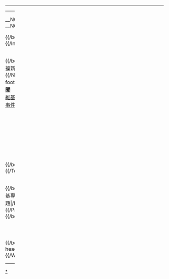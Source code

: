 {{browsebar}}
----
{{Sports portal browsebar}}
{| width="100%" cellpadding="5" cellspacing="10" style="background:#E5ECFF; border-style:solid; border-width:1px; border-color:black;"
| width="55%" valign="top" style="padding: 0; margin:0;" | 
<!-- This portal was created using subst:box portal skeleton  -->
__NOTOC__ __NOEDITSECTION__
<div style="clear:both; width:100%">

{{/box-header|<big>{{PAGENAME}}</big>|{{FULLPAGENAME}}/Intro|}}
{{{{FULLPAGENAME}}/Intro}}
{{/box-footer|}}

<div style="text-align:center; margin:0.25em auto 0.75em">{{purge|'''Show new selections'''}}</div>

<div style="float:left; width:55%;"> <!-- This width add to the the margin below to equal 99%-->

{{Random portal component|max=1|header=精選條目| subpage=Selected article}}

{{Random portal component|max=5|header=Selected biography| subpage=Selected biography}}

{{/box-header|體操新聞|{{FULLPAGENAME}}/News|}}
{{{{FULLPAGENAME}}/News}}
{{/box-footer|'''[[Portal:新聞動態/體育|更多體育新聞]]''' <!-- • [[{{FULLPAGENAME}}/Current_events|More current events...]] --><br/> [[wikinews:en|維基新聞]]上的[[wikinews:{{FULLPAGENAME}}|近期事件]]}}
</div>

<div style="width:44%; float:right;">

{{Random portal component with nominate|max=2|header=Selected picture|footer=More pictures...| subpage=Selected picture}}

{{/box-header|你知道嗎|{{FULLPAGENAME}}/Did you know|}}
{{{{FULLPAGENAME}}/Did you know}}
{{/box-footer|<!-- [[{{FULLPAGENAME}}/Did_you_know/archive|Archive]] – -->[[Help:创建新条目|创建新条目]]}}

{{/box-header|分類|{{FULLPAGENAME}}/Categories|}}
{{/Categories}}
{{/box-footer|}}

</div>

<div style="clear:both; width:100%">

{{/box-header|Topics|{{FULLPAGENAME}}/Topics|}}
{{{{FULLPAGENAME}}/Topics}}
{{/box-footer|}}

</div>

<div style="float:left; width:55%">
{{/box-header|維基專題|{{FULLPAGENAME}}/Projects|}}
{{{{FULLPAGENAME}}/Projects}}
{{/box-footer|}}
</div>

<div style="float:right; width:44%">
{{/box-header|Things to do|{{FULLPAGENAME}}/Opentask|}}
{{{{FULLPAGENAME}}/Opentask}}
{{/box-footer|}}
</div>

<div style="clear:both; width:100%">

{{/box-header|Wikimedia|{{FULLPAGENAME}}/Wikimedia|}}
{{{{FULLPAGENAME}}/Wikimedia}}
{{/box-footer|}}

</div>
{{portals}}
{{purgepage}}
|}

[[Category:{{PAGENAME}}|*{{FULLPAGENAME}}]]
[[Category:Sports_and_games_portals|{{PAGENAME}}]]
